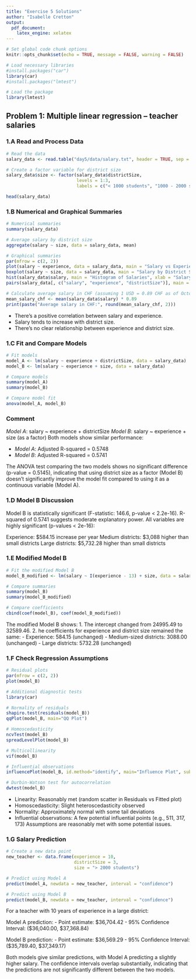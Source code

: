 ```yaml
---
title: "Exercise 5 Solutions"
author: "Isabelle Cretton"
output: 
  pdf_document:
    latex_engine: xelatex
--- 
```


```r
# Set global code chunk options
knitr::opts_chunk$set(echo = TRUE, message = FALSE, warning = FALSE)
```

```r
# Load necessary libraries
#install.packages("car")
library(car)
#install.packages("lmtest")

# Load the package
library(lmtest)
```

## Problem 1: Multiple linear regression – teacher salaries

### 1.A Read and Process Data
```r
# Read the data
salary_data <- read.table("day5/data/salary.txt", header = TRUE, sep = ",", quote = "\"")

# Create a factor variable for district size
salary_data$size <- factor(salary_data$districtSize, 
                           levels = 1:3, 
                           labels = c("< 1000 students", "1000 - 2000 students", "> 2000 students"))

head(salary_data)
```


### 1.B Numerical and Graphical Summaries
```r
# Numerical summaries
summary(salary_data)

# Average salary by district size
aggregate(salary ~ size, data = salary_data, mean)

# Graphical summaries
par(mfrow = c(2, 2))
plot(salary ~ experience, data = salary_data, main = "Salary vs Experience")
boxplot(salary ~ size, data = salary_data, main = "Salary by District Size")
hist(salary_data$salary, main = "Histogram of Salaries", xlab = "Salary")
pairs(salary_data[, c("salary", "experience", "districtSize")], main = "Scatterplot Matrix")

# Calculate average salary in CHF (assuming 1 USD = 0.89 CHF as of October 2023)
mean_salary_chf <- mean(salary_data$salary) * 0.89
print(paste("Average salary in CHF:", round(mean_salary_chf, 2)))
```

- There's a positive correlation between salary and experience.
- Salary tends to increase with district size.
- There's no clear relationship between experience and district size.


### 1.C Fit and Compare Models
```r
# Fit models
model_A <- lm(salary ~ experience + districtSize, data = salary_data)
model_B <- lm(salary ~ experience + size, data = salary_data)

# Compare models
summary(model_A)
summary(model_B)

# Compare model fit
anova(model_A, model_B)
```

### Comment 
*Model A*: salary ~ experience + districtSize
*Model B*: salary ~ experience + size (as a factor)
Both models show similar performance:

- *Model A*: Adjusted R-squared = 0.5748
- *Model B*: Adjusted R-squared = 0.5741

The ANOVA test comparing the two models shows no significant difference (p-value = 0.5145), indicating that using district size as a factor (Model B) doesn't significantly improve the model fit compared to using it as a continuous variable (Model A).

### 1.D Model B Discussion
Model B is statistically significant (F-statistic: 146.6, p-value < 2.2e-16).
R-squared of 0.5741 suggests moderate explanatory power.
All variables are highly significant (p-values < 2e-16):

Experience: $584.15 increase per year
Medium districts: $3,088 higher than small districts
Large districts: $5,732.28 higher than small districts

### 1.E Modified Model B
```r
# Fit the modified Model B
model_B_modified <- lm(salary ~ I(experience - 13) + size, data = salary_data)

# Compare summaries
summary(model_B)
summary(model_B_modified)

# Compare coefficients
cbind(coef(model_B), coef(model_B_modified))
```

The modified Model B shows:
1. The intercept changed from 24995.49 to 32589.46.
2. he coefficients for experience and district size remained the same:
    - Experience: 584.15 (unchanged)
    - Medium-sized districts: 3088.00 (unchanged)
    - Large districts: 5732.28 (unchanged)

### 1.F Check Regression Assumptions
```r
# Residual plots
par(mfrow = c(2, 2))
plot(model_B)

# Additional diagnostic tests
library(car)

# Normality of residuals
shapiro.test(residuals(model_B))
qqPlot(model_B, main="QQ Plot")

# Homoscedasticity
ncvTest(model_B)
spreadLevelPlot(model_B)

# Multicollinearity
vif(model_B)

# Influential observations
influencePlot(model_B, id.method="identify", main="Influence Plot", sub="Circle size is proportional to Cook's Distance")

# Durbin-Watson test for autocorrelation
dwtest(model_B)
```
- Linearity: Reasonably met (random scatter in Residuals vs Fitted plot)
- Homoscedasticity: Slight heteroscedasticity observed
- Normality: Approximately normal with some tail deviations
- Influential observations: A few potential influential points (e.g., 511, 317, 173)
Assumptions are reasonably met with some potential issues.

### 1.G Salary Prediction
```r
# Create a new data point
new_teacher <- data.frame(experience = 10, 
                          districtSize = 3, 
                          size = "> 2000 students")

# Predict using Model A
predict(model_A, newdata = new_teacher, interval = "confidence")

# Predict using Model B
predict(model_B, newdata = new_teacher, interval = "confidence")
```
For a teacher with 10 years of experience in a large district:

Model A prediction:
- Point estimate: $36,704.42
- 95% Confidence Interval: ($36,040.00, $37,368.84)

Model B prediction:
- Point estimate: $36,569.29
- 95% Confidence Interval: ($35,789.40, $37,349.17)

Both models give similar predictions, with Model A predicting a slightly higher salary. The confidence intervals overlap substantially, indicating that the predictions are not significantly different between the two models.